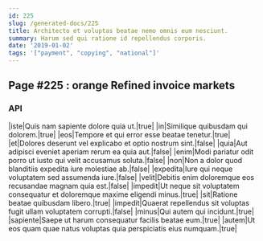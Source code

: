 ```yaml
---
id: 225
slug: /generated-docs/225
title: Architecto et voluptas beatae nemo omnis eum nesciunt.
summary: Harum sed qui ratione id repellendus corporis.
date: '2019-01-02'
tags: '["payment", "copying", "national"]'
---
```


## Page #225 : orange Refined invoice markets
### API

|iste|Quis nam sapiente dolore quia ut.|true|
|in|Similique quibusdam qui dolorem.|true|
|eos|Tempore et qui error esse beatae tenetur.|true|
|et|Dolores deserunt vel explicabo et optio nostrum sint.|false|
|quia|Aut adipisci eveniet aperiam rerum ea quia aut.|false|
|enim|Modi pariatur odit porro ut iusto qui velit accusamus soluta.|false|
|non|Non a dolor quod blanditiis expedita iure molestiae ab.|false|
|expedita|Iure qui neque voluptatem sed assumenda iure.|false|
|velit|Debitis enim doloremque eos recusandae magnam quia est.|false|
|impedit|Ut neque sit voluptatem consequatur et doloremque maxime eligendi minus.|true|
|sit|Ratione beatae quibusdam libero.|true|
|impedit|Quaerat repellendus sit voluptas fugit ullam voluptatem corrupti.|false|
|minus|Qui autem qui incidunt.|true|
|sapiente|Saepe ut harum consequatur facilis beatae eum.|true|
|autem|Ut eos quam quae natus voluptas quia perspiciatis eius numquam.|true|





